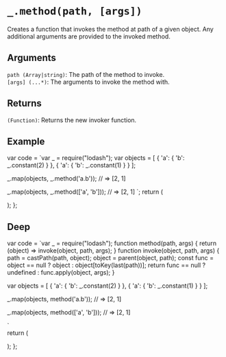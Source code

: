 # `_.method(path, [args])`

Creates a function that invokes the method at path of a given object. Any additional arguments are provided to the invoked method.

## Arguments

`path (Array|string)`: The path of the method to invoke.   
`[args] (...*)`: The arguments to invoke the method with.

## Returns

`(Function)`: Returns the new invoker function.

## Example


var code = `var _ = require("lodash");
var objects = [
  { 'a': { 'b': _.constant(2) } },
  { 'a': { 'b': _.constant(1) } }
];
 
_.map(objects, _.method('a.b'));
// => [2, 1]
 
_.map(objects, _.method(['a', 'b']));
// => [2, 1]
`;
  return (
    <div>
      <Embed source={code} />
    </div>
  );
};

<Demo />

## Deep

var code =  `var _ = require("lodash");
function method(path, args) {
    return (object) => invoke(object, path, args);
}
function invoke(object, path, args) {
    path = castPath(path, object);
    object = parent(object, path);
    const func = object == null ? object : object[toKey(last(path))];
    return func == null ? undefined : func.apply(object, args);
}

var objects = [
  { 'a': { 'b': _.constant(2) } },
  { 'a': { 'b': _.constant(1) } }
];
 
_.map(objects, method('a.b'));
// => [2, 1]
 
_.map(objects, method(['a', 'b']));
// => [2, 1]

`   
  return (
    <div>
      <Embed source={code} />
    </div>
  );
};

<DeepDemo/>